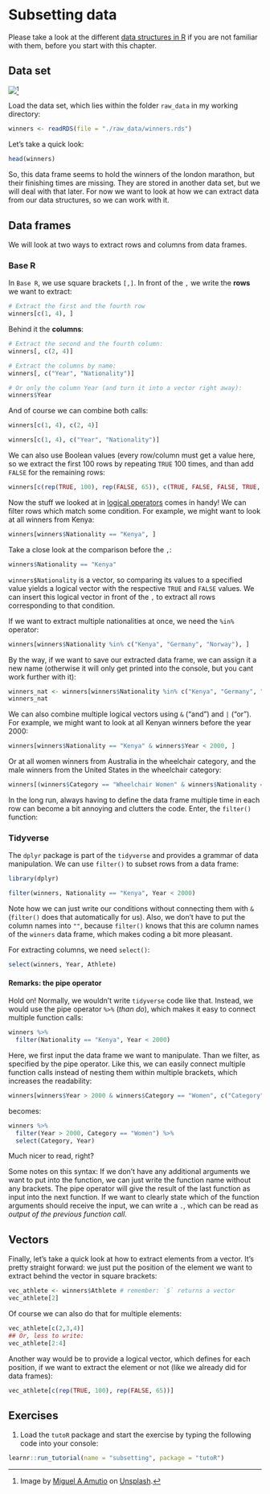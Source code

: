 # Subsetting data

Please take a look at the different [data structures in R](data_structures.qmd) if you are not familiar with them, before you start with this chapter.

## Data set

![](./pictures/marathon.jpg)[^subsetting-1]

[^subsetting-1]: Image by [Miguel A Amutio](https://unsplash.com/de/@amutiomi?utm_source=unsplash&utm_medium=referral&utm_content=creditCopyText) on [Unsplash](https://unsplash.com/de/fotos/QDv-uBc-poY?utm_source=unsplash&utm_medium=referral&utm_content=creditCopyText).

Load the data set, which lies within the folder `raw_data` in my working directory:

```r
winners <- readRDS(file = "./raw_data/winners.rds")
```

Let's take a quick look:

```r
head(winners)
```

So, this data frame seems to hold the winners of the london marathon, but their finishing times are missing. They are stored in another data set, but we will deal with that later. For now we want to look at how we can extract data from our data structures, so we can work with it.

## Data frames

We will look at two ways to extract rows and columns from data frames.

### Base R

In `Base R`, we use square brackets `[,]`. In front of the `,` we write the **rows** we want to extract:

```r
# Extract the first and the fourth row
winners[c(1, 4), ]
```

Behind it the **columns**:

```r
# Extract the second and the fourth column:
winners[, c(2, 4)]

# Extract the columns by name:
winners[, c("Year", "Nationality")]

# Or only the column Year (and turn it into a vector right away):
winners$Year
```

And of course we can combine both calls:

```r
winners[c(1, 4), c(2, 4)]

winners[c(1, 4), c("Year", "Nationality")]

```

We can also use Boolean values (every row/column must get a value here, so we extract the first 100 rows by repeating `TRUE` 100 times, and than add `FALSE` for the remaining rows:

```r
winners[c(rep(TRUE, 100), rep(FALSE, 65)), c(TRUE, FALSE, FALSE, TRUE, TRUE)]
```

Now the stuff we looked at in [logical operators](basics.qmd#comparisons-and-logical-operators) comes in handy! We can filter rows which match some condition. For example, we might want to look at all winners from Kenya:

```r
winners[winners$Nationality == "Kenya", ]
```

Take a close look at the comparison before the `,`:

```r
winners$Nationality == "Kenya"
```

`winners$Nationality` is a vector, so comparing its values to a specified value yields a logical vector with the respective `TRUE` and `FALSE` values. We can insert this logical vector in front of the `,` to extract all rows corresponding to that condition.

If we want to extract multiple nationalities at once, we need the `%in%` operator:

```r
winners[winners$Nationality %in% c("Kenya", "Germany", "Norway"), ]
```

By the way, if we want to save our extracted data frame, we can assign it a new name (otherwise it will only get printed into the console, but you cant work further with it):

```r
winners_nat <- winners[winners$Nationality %in% c("Kenya", "Germany", "Norway"), ]
winners_nat
```

We can also combine multiple logical vectors using `&` ("and") and `|` ("or"). For example, we might want to look at all Kenyan winners before the year 2000:

```r
winners[winners$Nationality == "Kenya" & winners$Year < 2000, ]
```

Or at all women winners from Australia in the wheelchair category, and the male winners from the United States in the wheelchair category:

```r
winners[(winners$Category == "Wheelchair Women" & winners$Nationality == "Australia") | (winners$Category == "Wheelchair Men" & winners$Nationality == "United States"), ]
```

In the long run, always having to define the data frame multiple time in each row can become a bit annoying and clutters the code. Enter, the `filter()` function:

### Tidyverse

The `dplyr` package is part of the `tidyverse` and provides a grammar of data manipulation. We can use `filter()` to subset rows from a data frame:

::: tidy
```r
library(dplyr)

filter(winners, Nationality == "Kenya", Year < 2000)
```
:::

Note how we can just write our conditions without connecting them with `&` (`filter()` does that automatically for us). Also, we don't have to put the column names into `""`, because `filter()` knows that this are column names of the `winners` data frame, which makes coding a bit more pleasant.

For extracting columns, we need `select()`:

::: tidy
```r
select(winners, Year, Athlete)
```
:::

#### Remarks: the pipe operator

Hold on! Normally, we wouldn't write `tidyverse` code like that. Instead, we would use the pipe operator `%>%` (*than do*), which makes it easy to connect multiple function calls:

::: tidy
```r
winners %>%
  filter(Nationality == "Kenya", Year < 2000)
```
:::

Here, we first input the data frame we want to manipulate. Than we filter, as specified by the pipe operator. Like this, we can easily connect multiple function calls instead of nesting them within multiple brackets, which increases the readability:

```r
winners[winners$Year > 2000 & winners$Category == "Women", c("Category", "Year")]
```

becomes:

::: tidy
```r
winners %>%
  filter(Year > 2000, Category == "Women") %>%
  select(Category, Year)

```
:::

Much nicer to read, right?

Some notes on this syntax: If we don't have any additional arguments we want to put into the function, we can just write the function name without any brackets. The pipe operator will give the result of the last function as input into the next function. If we want to clearly state which of the function arguments should receive the input, we can write a `.`, which can be read as *output of the previous function call*.

## Vectors

Finally, let's take a quick look at how to extract elements from a vector. It's pretty straight forward: we just put the position of the element we want to extract behind the vector in square brackets:

```r
vec_athlete <- winners$Athlete # remember: `$` returns a vector
vec_athlete[2]
```

Of course we can also do that for multiple elements:

```r
vec_athlete[c(2,3,4)]
## Or, less to write:
vec_athlete[2:4]
```

Another way would be to provide a logical vector, which defines for each position, if we want to extract the element or not (like we already did for data frames):

```r
vec_athlete[c(rep(TRUE, 100), rep(FALSE, 65))]
```

## Exercises

1.  Load the `tutoR` package and start the exercise by typing the following code into your console:

```r
learnr::run_tutorial(name = "subsetting", package = "tutoR")
```

